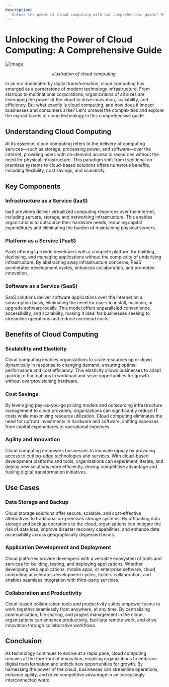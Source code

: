 ```yaml
---
description:
  'Unlock the power of cloud computing with our comprehensive guide! Explore the benefits, key components, and real-world use cases in this insightful blog post.'
---
```



<Authors date="March 25th, 2024">
  <Author name="Sahul Kumar Parida" link="https://twitter.com/sahul_22_jr" />
</Authors>

# Unlocking the Power of Cloud Computing: A Comprehensive Guide

![Image](https://images.pexels.com/photos/1714208/pexels-photo-1714208.jpeg)
<div align="center">
<em>Illustration of cloud computing.</em>
</div>

In an era dominated by digital transformation, cloud computing has emerged as a cornerstone of modern technology infrastructure. From startups to multinational corporations, organizations of all sizes are leveraging the power of the cloud to drive innovation, scalability, and efficiency. But what exactly is cloud computing, and how does it impact businesses and consumers alike? Let's unravel the complexities and explore the myriad facets of cloud technology in this comprehensive guide.

## Understanding Cloud Computing

At its essence, cloud computing refers to the delivery of computing services—such as storage, processing power, and software—over the internet, providing users with on-demand access to resources without the need for physical infrastructure. This paradigm shift from traditional on-premises systems to cloud-based solutions offers numerous benefits, including flexibility, cost savings, and scalability.

## Key Components

### Infrastructure as a Service (IaaS)

IaaS providers deliver virtualized computing resources over the internet, including servers, storage, and networking infrastructure. This enables organizations to outsource their hardware needs, reducing capital expenditures and eliminating the burden of maintaining physical servers.

### Platform as a Service (PaaS)

PaaS offerings provide developers with a complete platform for building, deploying, and managing applications without the complexity of underlying infrastructure. By abstracting away infrastructure concerns, PaaS accelerates development cycles, enhances collaboration, and promotes innovation.

### Software as a Service (SaaS)

SaaS solutions deliver software applications over the internet on a subscription basis, eliminating the need for users to install, maintain, or upgrade software locally. This model offers unparalleled convenience, accessibility, and scalability, making it ideal for businesses seeking to streamline operations and reduce overhead costs.

## Benefits of Cloud Computing

### Scalability and Elasticity

Cloud computing enables organizations to scale resources up or down dynamically in response to changing demand, ensuring optimal performance and cost efficiency. This elasticity allows businesses to adapt quickly to fluctuations in workload and seize opportunities for growth without overprovisioning hardware.

### Cost Savings

By leveraging pay-as-you-go pricing models and outsourcing infrastructure management to cloud providers, organizations can significantly reduce IT costs while maximizing resource utilization. Cloud computing eliminates the need for upfront investments in hardware and software, shifting expenses from capital expenditures to operational expenses.

### Agility and Innovation

Cloud computing empowers businesses to innovate rapidly by providing access to cutting-edge technologies and services. With cloud-based development platforms and tools, organizations can experiment, iterate, and deploy new solutions more efficiently, driving competitive advantage and fueling digital transformation initiatives.

## Use Cases

### Data Storage and Backup

Cloud storage solutions offer secure, scalable, and cost-effective alternatives to traditional on-premises storage systems. By offloading data storage and backup operations to the cloud, organizations can mitigate the risk of data loss, improve disaster recovery capabilities, and enhance data accessibility across geographically dispersed teams.

### Application Development and Deployment

Cloud platforms provide developers with a versatile ecosystem of tools and services for building, testing, and deploying applications. Whether developing web applications, mobile apps, or enterprise software, cloud computing accelerates development cycles, fosters collaboration, and enables seamless integration with third-party services.

### Collaboration and Productivity

Cloud-based collaboration tools and productivity suites empower teams to work together seamlessly from anywhere, at any time. By centralizing communication, file sharing, and project management in the cloud, organizations can enhance productivity, facilitate remote work, and drive innovation through collaborative workflows.

## Conclusion

As technology continues to evolve at a rapid pace, cloud computing remains at the forefront of innovation, enabling organizations to embrace digital transformation and unlock new opportunities for growth. By harnessing the power of the cloud, businesses can streamline operations, enhance agility, and drive competitive advantage in an increasingly interconnected world.
